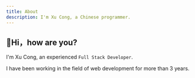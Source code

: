 ```yaml
---
title: About
description: I'm Xu Cong, a Chinese programmer.
---
```


## 👋Hi，how are you?


I'm Xu Cong, an experienced `Full Stack Developer`.

I have been working in the field of web development for more than 3 years.